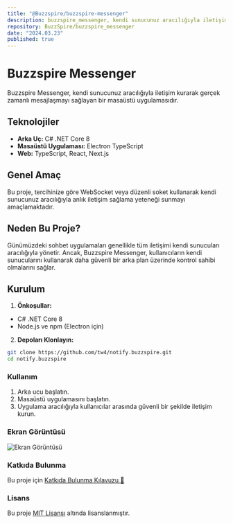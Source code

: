 ```yaml
---
title: "@Buzzspire/buzzspire-messenger"
description: buzzspire_messenger, kendi sunucunuz aracılığıyla iletişim kurarak gerçek zamanlı mesajlaşmayı sağlayan bir masaüstü ve web uygulamasıdır.
repository: BuzzSpire/buzzspire_messenger
date: "2024.03.23"
published: true
---
```


# Buzzspire Messenger

Buzzspire Messenger, kendi sunucunuz aracılığıyla iletişim kurarak gerçek zamanlı mesajlaşmayı sağlayan bir masaüstü uygulamasıdır.

## Teknolojiler

- **Arka Uç:** C# .NET Core 8
- **Masaüstü Uygulaması:** Electron TypeScript
- **Web:** TypeScript, React, Next.js

## Genel Amaç

Bu proje, tercihinize göre WebSocket veya düzenli soket kullanarak kendi sunucunuz aracılığıyla anlık iletişim sağlama yeteneği sunmayı amaçlamaktadır.

## Neden Bu Proje?

Günümüzdeki sohbet uygulamaları genellikle tüm iletişimi kendi sunucuları aracılığıyla yönetir. Ancak, Buzzspire Messenger, kullanıcıların kendi sunucularını kullanarak daha güvenli bir arka plan üzerinde kontrol sahibi olmalarını sağlar.

## Kurulum

1. **Önkoşullar:**
- C# .NET Core 8
- Node.js ve npm (Electron için)

2. **Depoları Klonlayın:**
```bash
git clone https://github.com/tw4/notify.buzzspire.git
cd notify.buzzspire
   ```

### Kullanım

1. Arka ucu başlatın.
2. Masaüstü uygulamasını başlatın.
3. Uygulama aracılığıyla kullanıcılar arasında güvenli bir şekilde iletişim kurun.

### Ekran Görüntüsü

![Ekran Görüntüsü](https://github.com/BuzzSpire/buzzspire_messenger/assets/88425310/53ea3289-f013-4eee-9060-4996c593b249)

### Katkıda Bulunma

Bu proje için [Katkıda Bulunma Kılavuzu 🚀](https://github.com/tw4/notify.buzzspire/wiki/Contribution-Guidelines)

### Lisans

Bu proje [MIT Lisansı](LICENSE) altında lisanslanmıştır.